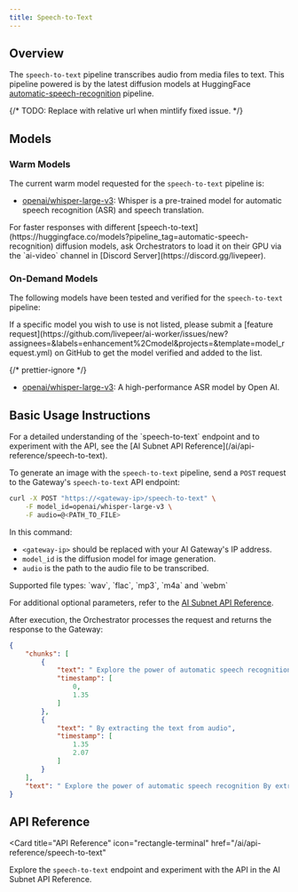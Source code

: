 ```yaml
---
title: Speech-to-Text
---
```


## Overview

The `speech-to-text` pipeline transcribes audio from media files to text. This pipeline powered is by the latest diffusion models at HuggingFace 
[automatic-speech-recognition](https://huggingface.co/models?pipeline_tag=automatic-speech-recognition)
pipeline.

{/* TODO: Replace with relative url when mintlify fixed issue. */}

<div align="center">


</div>

## Models

### Warm Models

The current warm model requested for the `speech-to-text` pipeline is:

- [openai/whisper-large-v3](https://huggingface.co/openai/whisper-large-v3):
  Whisper is a pre-trained model for automatic speech recognition (ASR) and speech translation.

<Tip>
  For faster responses with different
  [speech-to-text](https://huggingface.co/models?pipeline_tag=automatic-speech-recognition)
  diffusion models, ask Orchestrators to load it on their GPU via the `ai-video`
  channel in [Discord Server](https://discord.gg/livepeer).
</Tip>

### On-Demand Models

The following models have been tested and verified for the `speech-to-text`
pipeline:

<Note>
  If a specific model you wish to use is not listed, please submit a [feature
  request](https://github.com/livepeer/ai-worker/issues/new?assignees=&labels=enhancement%2Cmodel&projects=&template=model_request.yml)
  on GitHub to get the model verified and added to the list.
</Note>

{/* prettier-ignore */}
<Accordion title="Tested and Verified Diffusion Models">
- [openai/whisper-large-v3](https://huggingface.co/openai/whisper-large-v3): A high-performance
  ASR model by Open AI.

</Accordion>

## Basic Usage Instructions

<Tip>
  For a detailed understanding of the `speech-to-text` endpoint and to experiment
  with the API, see the [AI Subnet API
  Reference](/ai/api-reference/speech-to-text).
</Tip>

To generate an image with the `speech-to-text` pipeline, send a `POST` request to
the Gateway's `speech-to-text` API endpoint:

```bash
curl -X POST "https://<gateway-ip>/speech-to-text" \
    -F model_id=openai/whisper-large-v3 \
    -F audio=@<PATH_TO_FILE>
```

In this command:

- `<gateway-ip>` should be replaced with your AI Gateway's IP address.
- `model_id` is the diffusion model for image generation.
- `audio` is the path to the audio file to be transcribed.

<Note>
Supported file types: `wav`, `flac`, `mp3`, `m4a` and `webm`
</Note>

For additional optional parameters, refer to the
[AI Subnet API Reference](/ai/api-reference/speech-to-text).

After execution, the Orchestrator processes the request and returns the response
to the Gateway:

```json
{
    "chunks": [
        {
            "text": " Explore the power of automatic speech recognition",
            "timestamp": [
                0,
                1.35
            ]
        },
        {
            "text": " By extracting the text from audio",
            "timestamp": [
                1.35
                2.07
            ]
        }
    ],
    "text": " Explore the power of automatic speech recognition By extracting the text from audio"
}
```

## API Reference

<Card
  title="API Reference"
  icon="rectangle-terminal"
  href="/ai/api-reference/speech-to-text"
>
  Explore the `speech-to-text` endpoint and experiment with the API in the AI
  Subnet API Reference.
</Card>

